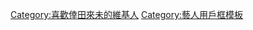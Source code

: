 {{Userbox
  |border-c = #9932CC
  |border-s = 1
  |id-c     = #FFFFFF
  |id-s     = 12
  |id-fc    = #FF69B4
  |info-c   = #FFBF00
  |info-s   = 9
  |info-fc  = #FFFFFF
  |id       = {{lang|ja|倖田}}<br>{{lang|ja|來未}}
  |info     = 這個用戶喜歡'''[[倖田來未]]'''。
}}[[Category:喜歡倖田來未的維基人]]
<noinclude>[[Category:藝人用戶框模板]]</noinclude>